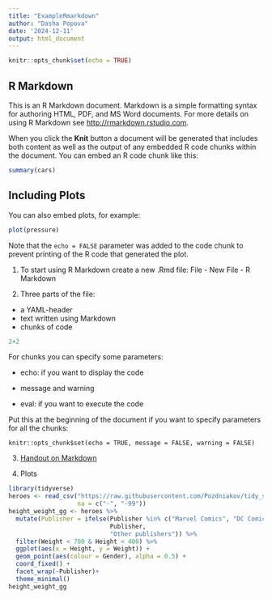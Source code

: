 ```yaml
---
title: "ExampleRmarkdown"
author: "Dasha Popova"
date: '2024-12-11'
output: html_document
---
```


```r
knitr::opts_chunk$set(echo = TRUE)
```

## R Markdown

This is an R Markdown document. Markdown is a simple formatting syntax for authoring HTML, PDF, and MS Word documents. For more details on using R Markdown see <http://rmarkdown.rstudio.com>.

When you click the **Knit** button a document will be generated that includes both content as well as the output of any embedded R code chunks within the document. You can embed an R code chunk like this:

```r
summary(cars)
```

## Including Plots

You can also embed plots, for example:

```r
plot(pressure)
```

Note that the `echo = FALSE` parameter was added to the code chunk to prevent printing of the R code that generated the plot.

1. To start using R Markdown create a new .Rmd file: File - New File - R Markdown

2. Three parts of the file:

+ a YAML-header
+ text written using Markdown
+ chunks of code

```r
2+2
```

For chunks you can specify some parameters:

+ echo: if you want to display the code

+ message and warning

+ eval: if you want to execute the code

Put this at the beginning of the document if you want to specify parameters for all the chunks:

```
knitr::opts_chunk$set(echo = TRUE, message = FALSE, warning = FALSE)
```

3. [Handout on Markdown](https://github.com/dashapopova/CorpusMethods/blob/main/practice/Markdown.md)

4. Plots

```r
library(tidyverse)
heroes <- read_csv("https://raw.githubusercontent.com/Pozdniakov/tidy_stats/master/data/heroes_information.csv",
                   na = c("-", "-99"))
height_weight_gg <- heroes %>%
  mutate(Publisher = ifelse(Publisher %in% c("Marvel Comics", "DC Comics"), 
                            Publisher,
                            "Other publishers")) %>%
  filter(Weight < 700 & Height < 400) %>%
  ggplot(aes(x = Height, y = Weight)) +
  geom_point(aes(colour = Gender), alpha = 0.5) +
  coord_fixed() +
  facet_wrap(~Publisher)+
  theme_minimal()
height_weight_gg
```


